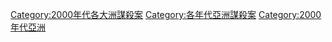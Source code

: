 [[Category:2000年代各大洲謀殺案|Category:2000年代各大洲謀殺案]]
[[Category:各年代亞洲謀殺案|Category:各年代亞洲謀殺案]]
[[Category:2000年代亞洲|Category:2000年代亞洲]]